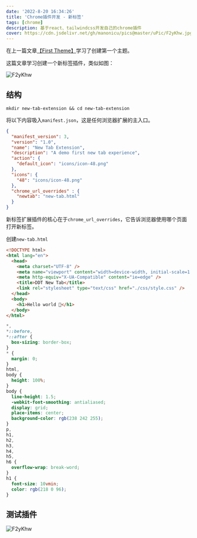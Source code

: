 ```yaml
---
date: '2022-8-20 16:34:26'
title: 'Chrome插件开发 - 新标签'
tags: [chrome]
description: 基于react、tailwindcss开发自己的chrome插件
cover: https://cdn.jsdelivr.net/gh/manonicu/pics@master/uPic/F2yKhw.jpg
---
```


在上一篇文章[【First Theme】](/blog/translate/build-chrome-extensions/first-theme)学习了创建第一个主题。

这篇文章学习创建一个新标签插件，类似如图：

![F2yKhw](https://cdn.jsdelivr.net/gh/manonicu/pics@master/uPic/F2yKhw.jpg)

## 结构

```shell
mkdir new-tab-extension && cd new-tab-extension
```

将以下内容吸入`manifest.json`，这是任何浏览器扩展的主入口。

```json
{
  "manifest_version": 3,
  "version": "1.0",
  "name": "New Tab Extension",
  "description": "A demo first new tab experience",
  "action": {
    "default_icon": "icons/icon-48.png"
  },
  "icons": {
    "48": "icons/icon-48.png"
  },
  "chrome_url_overrides" : {
    "newtab": "new-tab.html"
  }
}
```

新标签扩展插件的核心在于`chrome_url_overrides`，它告诉浏览器使用哪个页面打开新标签。

创建`new-tab.html`

```html
<!DOCTYPE html>
<html lang="en">
  <head>
    <meta charset="UTF-8" />
    <meta name="viewport" content="width=device-width, initial-scale=1.0" />
    <meta http-equiv="X-UA-Compatible" content="ie=edge" />
    <title>DDT New Tab</title>
    <link rel="stylesheet" type="text/css" href="./css/style.css" />
  </head>
  <body>
    <h1>Hello world 👋</h1>
  </body>
</html>
```

```css
*,
*::before,
*::after {
  box-sizing: border-box;
}
* {
  margin: 0;
}
html,
body {
  height: 100%;
}
body {
  line-height: 1.5;
  -webkit-font-smoothing: antialiased;
  display: grid;
  place-items: center;
  background-color: rgb(238 242 255);
}
p,
h1,
h2,
h3,
h4,
h5,
h6 {
  overflow-wrap: break-word;
}
h1 {
  font-size: 10vmin;
  color: rgb(218 0 96);
}
```

## 测试插件

![F2yKhw](https://cdn.jsdelivr.net/gh/manonicu/pics@master/uPic/F2yKhw.jpg)
